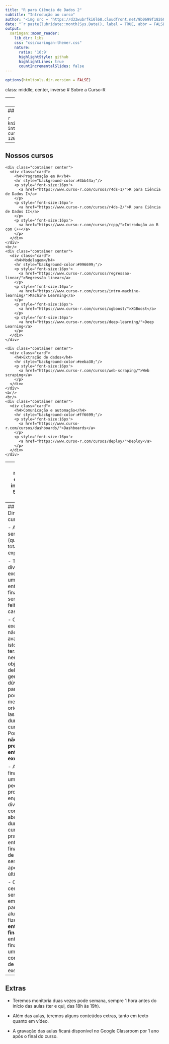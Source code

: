 ```yaml
---
title: "R para Ciência de Dados 2"
subtitle: "Introdução ao curso"
author: "<img src = 'https://d33wubrfki0l68.cloudfront.net/9b0699f18268059bdd2e5c21538a29eade7cbd2b/67e5c/img/logo/cursor1-5.png' width = '30%'>"
date: "`r paste(lubridate::month(Sys.Date(), label = TRUE, abbr = FALSE, locale = 'pt_BR.UTF-8'), 'de', lubridate::year(Sys.Date()))`"
output:
  xaringan::moon_reader:
    lib_dir: libs
    css: "css/xaringan-themer.css"
    nature:
      ratio: '16:9'
      highlightStyle: github
      highlightLines: true
      countIncrementalSlides: false
---
```


```r
options(htmltools.dir.version = FALSE)
```

class: middle, center, inverse
# Sobre a Curso-R

---
## Curso-R

```r
knitr::include_graphics("img/01-introducao-ao-curso/professores.png", dpi = 260)
```

---
## Linha do tempo

```r
knitr::include_graphics("img/01-introducao-ao-curso/linha_do_tempo.png", dpi = 120)
```

---
## Nossos cursos

<div>
  <div class="pull-left">
    <div class="container center">
      <div class="card">
        <h4>Programação em R</h4>
        <hr style="background-color:#3bb44a;"/>
        <p style='font-size:16px'>
          <a href="https://www.curso-r.com/cursos/r4ds-1/">R para Ciência de Dados I</a>
        </p>
        <p style='font-size:16px'>
          <a href="https://www.curso-r.com/cursos/r4ds-2/">R para Ciência de Dados II</a>
        </p>
        <p style='font-size:16px'>
          <a href="https://www.curso-r.com/cursos/rcpp/">Introdução ao R com C++</a>
        </p>
      </div>
    </div>
    <br/>
    <div class="container center">
      <div class="card">
        <h4>Modelagem</h4>
        <hr style="background-color:#996699;"/>
        <p style='font-size:16px'>
          <a href="https://www.curso-r.com/cursos/regressao-linear/">Regressão linear</a>
        </p>
        <p style='font-size:16px'>
          <a href="https://www.curso-r.com/cursos/intro-machine-learning/">Machine Learning</a>
        </p>
        <p style='font-size:16px'>
          <a href="https://www.curso-r.com/cursos/xgboost/">XGBoost</a>
        </p>
        <p style='font-size:16px'>
          <a href="https://www.curso-r.com/cursos/deep-learning/">Deep Learning</a>
        </p>
      </div>
    </div>
  </div>
  <div class="pull-right">
    <div class="container center">
      <div class="card">
        <h4>Extração de dados</h4>
        <hr style="background-color:#eeba30;"/>
        <p style='font-size:16px'>
          <a href="https://www.curso-r.com/cursos/web-scraping/">Web scraping</a>
        </p>
      </div>
    </div>
    <br/>
    <br/>
    <div class="container center">
      <div class="card">
        <h4>Comunicação e automação</h4>
        <hr style="background-color:#ff6699;"/>
        <p style='font-size:16px'>
          <a href="https://www.curso-r.com/cursos/dashboards/">Dashboards</a>
        </p>
        <p style='font-size:16px'>
          <a href="https://www.curso-r.com/cursos/deploy/">Deploy</a>
        </p>
      </div>
    </div>
  </div>
</div>

---
class: middle, center, inverse
# Sobre o curso

---
## Dinâmica curso

- As aulas serão (quase totalmente) expositivas.

- Teremos diversos exercícios e uma entrega final para serem feitos "em casa".

- Os exercícios não serão avaliações, isto é, não terão prazo nem nota. O objetivo deles será gerar dúvidas, para que possamos melhor orientá-las(los) durante o curso. Portanto, **não é preciso entregar os exercícios**.

- A entrega final será um pequeno projeto englobando diversos conceitos abordados durante o curso. O prazo da entrega final será de 2 semanas após a última aula.

- O certificado será emitido para os alunos que fizerem **entrega final**. A entrega final será uma composição de todos os exercícios. 

---
## Extras

- Teremos monitoria duas vezes pode semana, sempre 1 hora antes do início das aulas (ter e qui, das 18h às 19h).

- Além das aulas, teremos alguns conteúdos extras, tanto em texto quanto em vídeo.

- A gravação das aulas ficará disponível no Google Classroom por 1 ano após o final do curso.


